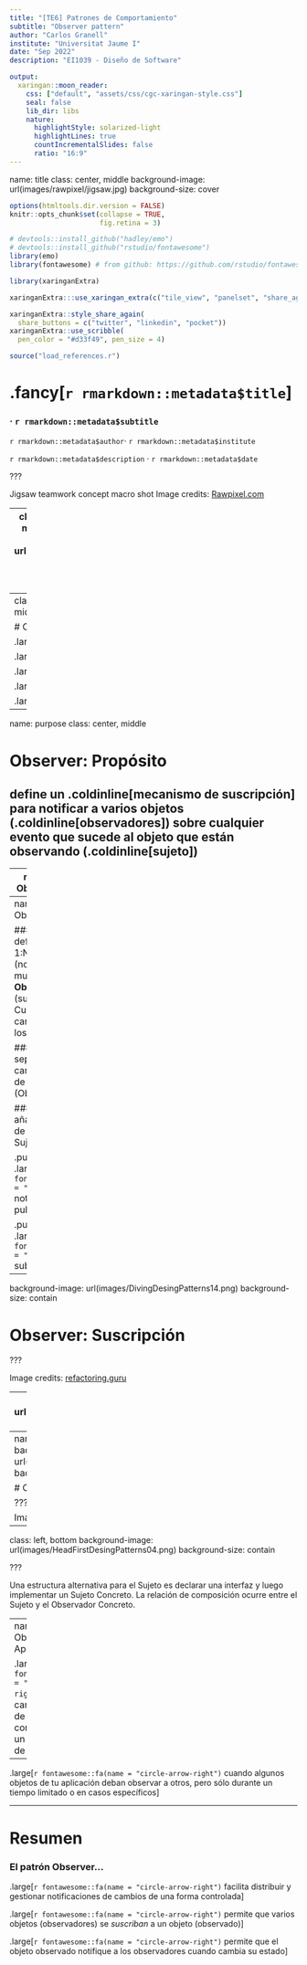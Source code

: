 ```yaml
---
title: "[TE6] Patrones de Comportamiento"
subtitle: "Observer pattern"
author: "Carlos Granell"
institute: "Universitat Jaume I"
date: "Sep 2022" 
description: "EI1039 - Diseño de Software"

output:
  xaringan::moon_reader:
    css: ["default", "assets/css/cgc-xaringan-style.css"]
    seal: false
    lib_dir: libs
    nature:
      highlightStyle: solarized-light
      highlightLines: true
      countIncrementalSlides: false
      ratio: "16:9"
---
```


name: title
class: center, middle
background-image: url(images/rawpixel/jigsaw.jpg)
background-size: cover


```r
options(htmltools.dir.version = FALSE)
knitr::opts_chunk$set(collapse = TRUE,
                      fig.retina = 3)

# devtools::install_github("hadley/emo")
# devtools::install_github("rstudio/fontawesome")
library(emo)
library(fontawesome) # from github: https://github.com/rstudio/fontawesome

```

```r
library(xaringanExtra)

xaringanExtra:::use_xaringan_extra(c("tile_view", "panelset", "share_again", "editable"))

xaringanExtra::style_share_again(
  share_buttons = c("twitter", "linkedin", "pocket"))
xaringanExtra::use_scribble(
  pen_color = "#d33f49", pen_size = 4)
```


```r
source("load_references.r")
```


# .fancy[`r rmarkdown::metadata$title`]

### &#183; `r rmarkdown::metadata$subtitle`


`r rmarkdown::metadata$author`&#183; `r rmarkdown::metadata$institute`

`r rmarkdown::metadata$description` &#183; `r rmarkdown::metadata$date`


???

Jigsaw teamwork concept macro shot
Image credits: [Rawpixel.com](https://www.rawpixel.com/image/678830)

---
class: inverse, center, middle
background-image: url(images/newspaper-carriers.jpg)
background-size: contain


???
Nos suscribrimos para que nos avisen cuando hay algo nuevo, y no estar pendientes de las novedades.

A tribute to daily newspaper carriers
Image credits: [DeseretNews](https://www.deseret.com/opinion/2021/1/10/22213897/tribute-to-daily-newspaper-carriers-paper-boy-route)


---
class: inverse, center, middle

# Observer Pattern

.large[Propósito]

.large[Problema]

.large[Solución]

.large[Estructura]

.large[Aplicabilidad]

---
name: purpose
class: center, middle

# Observer: Propósito

## define un .coldinline[mecanismo de suscripción] para notificar a varios objetos (.coldinline[observadores]) sobre cualquier evento que sucede al objeto que están observando (.coldinline[sujeto])


---
name: problem
# Observer: Problema

### Algunos objetos, pero no todos, dependen del estado de un objeto "importante"

### No queremos que un objeto compruebe reiteradamente el estado de ese objeto "importante"

### No queremos que el objeto "importante" notifique a *todos* los clientes, estén o no interesados en su estado


---
name: solution
# Observer: Solución

### Un _observer_ define una relación 1:N entre un __Sujeto__ (notificador) y muchos __Observadores__ (suscriptores). Cuando el sujeto cambia, se notifica a los suscriptores  

### Un _observer_ separa lo que no cambia (en el Sujeto) de lo variable (Observadores)

### Un _observer_ añade un mecanismo de suscripción al Sujeto

.pull-left[
.large[Sujeto `r fontawesome::fa(name = "equals")` notificador o publicador]
]

.pull-right[
.large[Observador `r fontawesome::fa(name = "equals")` subscriptor]
]


---
background-image: url(images/DivingDesingPatterns14.png)
background-size: contain

# Observer: Suscripción

???

Image credits: [refactoring.guru](https://refactoring.guru/es/design-patterns/observer)

---
background-image: url(images/DivingDesingPatterns15.png)
background-size: contain

# Observer: Suscripción

???

Image credits: [refactoring.guru](https://refactoring.guru/es/design-patterns/observer)


---
name: structure
class: left, bottom
background-image: url(images/DivingDesingPatterns13.png)
background-size: contain

# Observer: 
# Estructura


???

Image credits: [refactoring.guru](https://refactoring.guru/es/design-patterns/observer)


---
class: left, bottom
background-image: url(images/HeadFirstDesingPatterns04.png)
background-size: contain

???

Una estructura alternativa para el Sujeto es declarar una interfaz y luego implementar un Sujeto Concreto. La relación de composición ocurre entre el Sujeto y el Observador Concreto.


---
name: aplicability
# Observer: Aplicabilidad

.large[`r fontawesome::fa(name = "circle-arrow-right")` cuando los cambios en el estado de un objeto conllevan cambios en un grupo dinámico de objetos]

--

.large[`r fontawesome::fa(name = "circle-arrow-right")` cuando algunos objetos de tu aplicación
deban observar a otros, pero sólo durante un tiempo limitado o en casos específicos]

---
# Resumen

### El patrón Observer...

.large[`r fontawesome::fa(name = "circle-arrow-right")` facilita distribuir y gestionar notificaciones de cambios de una forma controlada]

.large[`r fontawesome::fa(name = "circle-arrow-right")` permite que varios objetos (observadores) se _suscriban_ a un objeto (observado)]
 
.large[`r fontawesome::fa(name = "circle-arrow-right")` permite que el objeto observado notifique a los observadores cuando cambia su estado]


